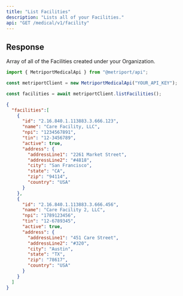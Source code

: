 ```yaml
---
title: "List Facilities"
description: "Lists all of your Facilities."
api: "GET /medical/v1/facility"
---
```


## Response

Array of all of the Facilities created under your Organization.

<ResponseField name="facilities" type="Facility[]">
  <Expandable title="Facility properties">
    <Snippet file="facility-response.mdx" />
  </Expandable>
</ResponseField>

<ResponseExample>

```javascript Metriport SDK
import { MetriportMedicalApi } from "@metriport/api";

const metriportClient = new MetriportMedicalApi("YOUR_API_KEY");

const facilities = await metriportClient.listFacilities();
```

</ResponseExample>

```json
{
  "facilities":[
    {
      "id": "2.16.840.1.113883.3.666.123",
      "name": "Care Facility, LLC",
      "npi": "1234567891",
      "tin": "12-3456789",
      "active": true,
      "address": {
        "addressLine1": "2261 Market Street",
        "addressLine2": "#4818",
        "city": "San Francisco",
        "state": "CA",
        "zip": "94114",
        "country": "USA"
      }
    },
    {
      "id": "2.16.840.1.113883.3.666.456",
      "name": "Care Facility 2, LLC",
      "npi": "1789123456",
      "tin": "12-6789345",
      "active": true,
      "address": {
        "addressLine1": "451 Care Street",
        "addressLine2": "#320",
        "city": "Austin",
        "state": "TX",
        "zip": "78617",
        "country": "USA"
      }
    }
  ]
}
```
